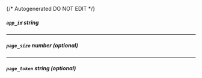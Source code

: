 {/* Autogenerated DO NOT EDIT  */}
##### `app_id` _string_

---
##### `page_size` _number (optional)_

---
##### `page_token` _string (optional)_


